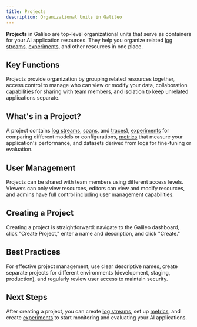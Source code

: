```yaml
---
title: Projects
description: Organizational Units in Galileo
---
```


**Projects** in Galileo are top-level organizational units that serve as containers for your AI application resources. They help you organize related [log streams](/concepts/logstreams), [experiments](/concepts/experiments), and other resources in one place.

## Key Functions

Projects provide organization by grouping related resources together, access control to manage who can view or modify your data, collaboration capabilities for sharing with team members, and isolation to keep unrelated applications separate.

## What's in a Project?

A project contains [log streams](/concepts/logstreams), [spans](/concepts/spans), and [traces](/concepts/traces)), [experiments](/concepts/experiments) for comparing different models or configurations, [metrics](/concepts/metrics) that measure your application's performance, and datasets derived from logs for fine-tuning or evaluation.

## User Management

Projects can be shared with team members using different access levels. Viewers can only view resources, editors can view and modify resources, and admins have full control including user management capabilities.

## Creating a Project

Creating a project is straightforward: navigate to the Galileo dashboard, click "Create Project," enter a name and description, and click "Create."

## Best Practices

For effective project management, use clear descriptive names, create separate projects for different environments (development, staging, production), and regularly review user access to maintain security.

## Next Steps

After creating a project, you can create [log streams](/concepts/logstreams), set up [metrics](/concepts/metrics), and create [experiments](/concepts/experiments) to start monitoring and evaluating your AI applications.


